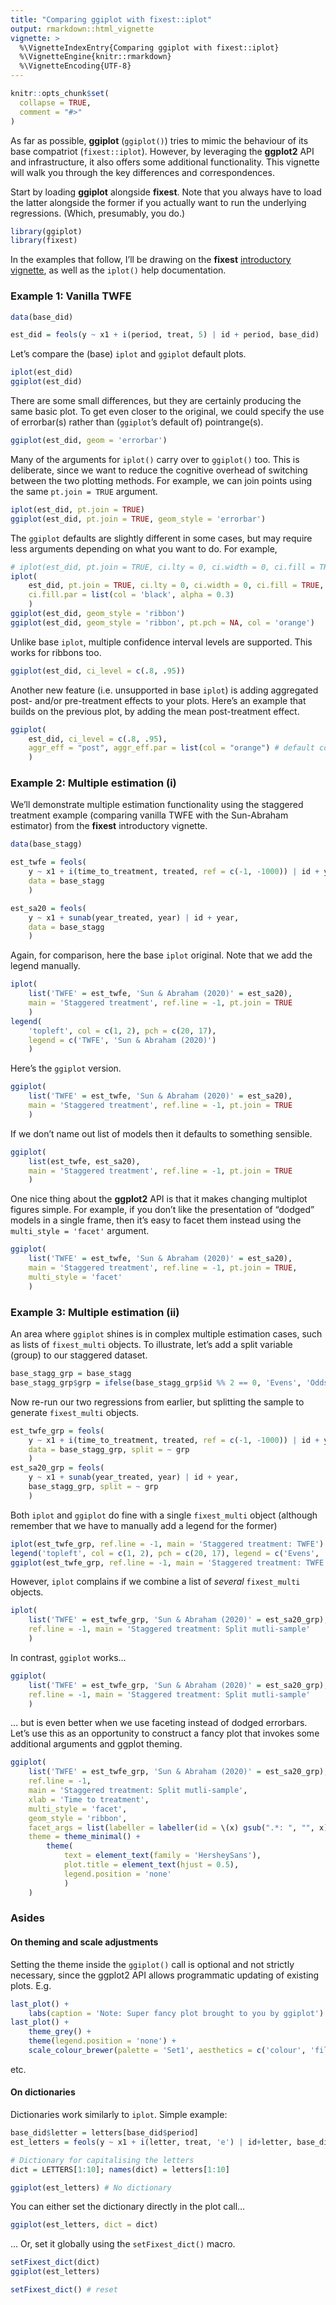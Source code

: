 ```yaml
---
title: "Comparing ggiplot with fixest::iplot"
output: rmarkdown::html_vignette
vignette: >
  %\VignetteIndexEntry{Comparing ggiplot with fixest::iplot}
  %\VignetteEngine{knitr::rmarkdown}
  %\VignetteEncoding{UTF-8}
---
```


```r
knitr::opts_chunk$set(
  collapse = TRUE,
  comment = "#>"
)
```

As far as possible, **ggiplot** (`ggiplot()`) tries to mimic the behaviour of 
its base compatriot (`fixest::iplot`). However, by leveraging the **ggplot2** 
API and infrastructure, it also offers some additional functionality. This
vignette will walk you through the key differences and correspondences.

Start by loading **ggiplot** alongside **fixest**. Note that you always have to
load the latter alongside the former if you actually want to run the underlying
regressions. (Which, presumably, you do.)

```r
library(ggiplot)
library(fixest)
```

In the examples that follow, I'll be drawing on the **fixest** 
[introductory vignette](https://lrberge.github.io/fixest/articles/fixest_walkthrough.html),
as well as the `iplot()` help documentation. 

### Example 1: Vanilla TWFE

```r
data(base_did)

est_did = feols(y ~ x1 + i(period, treat, 5) | id + period, base_did)
```

Let's compare the (base) `iplot` and `ggiplot` default plots.

```r
iplot(est_did)
ggiplot(est_did)
```

There are some small differences, but they are certainly producing the same
basic plot. To get even closer to the original, we could specify the use of 
errorbar(s) rather than (`ggiplot`'s default of) pointrange(s).

```r
ggiplot(est_did, geom = 'errorbar')
```

Many of the arguments for `iplot()` carry over to `ggiplot()` too. This is
deliberate, since we want to reduce the cognitive overhead of switching between
the two plotting methods. For example, we can join points using the same 
`pt.join = TRUE` argument.

```r
iplot(est_did, pt.join = TRUE)
ggiplot(est_did, pt.join = TRUE, geom_style = 'errorbar')
```

The `ggiplot` defaults are slightly different in some cases, but may require
less arguments depending on what you want to do. For example,

```r
# iplot(est_did, pt.join = TRUE, ci.lty = 0, ci.width = 0, ci.fill = TRUE)
iplot(
	est_did, pt.join = TRUE, ci.lty = 0, ci.width = 0, ci.fill = TRUE,
	ci.fill.par = list(col = 'black', alpha = 0.3)
	)
ggiplot(est_did, geom_style = 'ribbon')
ggiplot(est_did, geom_style = 'ribbon', pt.pch = NA, col = 'orange')
```

Unlike base `iplot`, multiple confidence interval levels are supported.
This works for ribbons too.

```r
ggiplot(est_did, ci_level = c(.8, .95))
```

Another new feature (i.e. unsupported in base `iplot`) is adding aggregated
post- and/or pre-treatment effects to your plots. Here's an example that builds
on the previous plot, by adding the mean post-treatment effect.

```r
ggiplot(
	est_did, ci_level = c(.8, .95),
	aggr_eff = "post", aggr_eff.par = list(col = "orange") # default col is grey
	)
```

### Example 2: Multiple estimation (i)

We'll demonstrate multiple estimation functionality using the staggered treatment example
(comparing vanilla TWFE with the Sun-Abraham estimator) from the **fixest**
introductory vignette.

```r
data(base_stagg)

est_twfe = feols(
	y ~ x1 + i(time_to_treatment, treated, ref = c(-1, -1000)) | id + year,
	data = base_stagg
	)

est_sa20 = feols(
	y ~ x1 + sunab(year_treated, year) | id + year,
	data = base_stagg
	)
```

Again, for comparison, here the base `iplot` original. Note that we add the 
legend manually.

```r
iplot(
	list('TWFE' = est_twfe, 'Sun & Abraham (2020)' = est_sa20),
	main = 'Staggered treatment', ref.line = -1, pt.join = TRUE
	)
legend(
	'topleft', col = c(1, 2), pch = c(20, 17),
	legend = c('TWFE', 'Sun & Abraham (2020)')
	)
```

Here's the `ggiplot` version.

```r
ggiplot(
	list('TWFE' = est_twfe, 'Sun & Abraham (2020)' = est_sa20),
	main = 'Staggered treatment', ref.line = -1, pt.join = TRUE
	)
```

If we don't name out list of models then it defaults to something sensible.

```r
ggiplot(
	list(est_twfe, est_sa20),
	main = 'Staggered treatment', ref.line = -1, pt.join = TRUE
	)
```

One nice thing about the **ggplot2** API is that it makes changing multiplot
figures simple. For example, if you don't like the presentation of "dodged" 
models in a single frame, then it's easy to facet them instead using 
the `multi_style = 'facet'` argument.

```r
ggiplot(
	list('TWFE' = est_twfe, 'Sun & Abraham (2020)' = est_sa20),
	main = 'Staggered treatment', ref.line = -1, pt.join = TRUE,
	multi_style = 'facet'
	)
```

### Example 3: Multiple estimation (ii)

An area where `ggiplot` shines is in complex multiple estimation cases, such
as lists of `fixest_multi` objects. To illustrate, let's add a split variable
(group) to our staggered dataset.

```r
base_stagg_grp = base_stagg
base_stagg_grp$grp = ifelse(base_stagg_grp$id %% 2 == 0, 'Evens', 'Odds')
```

Now re-run our two regressions from earlier, but splitting the sample to
generate `fixest_multi` objects.

```r
est_twfe_grp = feols(
	y ~ x1 + i(time_to_treatment, treated, ref = c(-1, -1000)) | id + year,
	data = base_stagg_grp, split = ~ grp
	)
est_sa20_grp = feols(
	y ~ x1 + sunab(year_treated, year) | id + year,
	base_stagg_grp, split = ~ grp
	)
```

Both `iplot` and `ggiplot` do fine with a single `fixest_multi` object (although
remember that we have to manually add a legend for the former)

```r
iplot(est_twfe_grp, ref.line = -1, main = 'Staggered treatment: TWFE')
legend('topleft', col = c(1, 2), pch = c(20, 17), legend = c('Evens', 'Odds'))
ggiplot(est_twfe_grp, ref.line = -1, main = 'Staggered treatment: TWFE')
```

However, `iplot` complains if we combine a list of _several_ `fixest_multi` 
objects.

```r
iplot(
	list('TWFE' = est_twfe_grp, 'Sun & Abraham (2020)' = est_sa20_grp),
	ref.line = -1, main = 'Staggered treatment: Split mutli-sample'
	)
```

In contrast, `ggiplot` works...

```r
ggiplot(
	list('TWFE' = est_twfe_grp, 'Sun & Abraham (2020)' = est_sa20_grp),
	ref.line = -1, main = 'Staggered treatment: Split mutli-sample'
	)
```

... but is even better when we use faceting instead of dodged errorbars.
Let's use this as an opportunity to construct a fancy plot that invokes some
additional arguments and ggplot theming.

```r
ggiplot(
	list('TWFE' = est_twfe_grp, 'Sun & Abraham (2020)' = est_sa20_grp),
	ref.line = -1,
	main = 'Staggered treatment: Split mutli-sample',
	xlab = 'Time to treatment',
	multi_style = 'facet',
	geom_style = 'ribbon',
	facet_args = list(labeller = labeller(id = \(x) gsub(".*: ", "", x))),
	theme = theme_minimal() +
		theme(
			text = element_text(family = 'HersheySans'),
			plot.title = element_text(hjust = 0.5),
			legend.position = 'none'
			)
	)
```


### Asides 

#### On theming and scale adjustments

Setting the theme inside the `ggiplot()` call is optional and not strictly
necessary, since the ggplot2 API allows programmatic updating of existing
plots. E.g.

```r
last_plot() +
	labs(caption = 'Note: Super fancy plot brought to you by ggiplot')
last_plot() + 
	theme_grey() + 
	theme(legend.position = 'none') +
	scale_colour_brewer(palette = 'Set1', aesthetics = c('colour', 'fill'))
```

etc.

#### On dictionaries

Dictionaries work similarly to `iplot`. Simple example:

```r
base_did$letter = letters[base_did$period]
est_letters = feols(y ~ x1 + i(letter, treat, 'e') | id+letter, base_did)

# Dictionary for capitalising the letters
dict = LETTERS[1:10]; names(dict) = letters[1:10]

ggiplot(est_letters) # No dictionary
```

You can either set the dictionary directly in the plot call...

```r
ggiplot(est_letters, dict = dict)
```

... Or, set it globally using the `setFixest_dict()` macro.

```r
setFixest_dict(dict)
ggiplot(est_letters)

setFixest_dict() # reset
```
